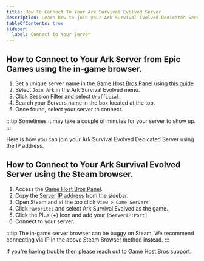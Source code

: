 ---
title: How To Connect To Your Ark Survival Evolved Server
description: Learn how to join your Ark Survival Evolved Dedicated Server using the IP address.
tableOfContents: true
sidebar:
  label: Connect to Your Server
---

## How to Connect to Your Ark Server from Epic Games using the in-game browser. 

1. Set a unique server name in the [Game Host Bros Panel](https://panel.gamehostbros.com/) using [this guide](https://guides.gamehostbros.com/games/ark-survival-evolved/change-server-name/)
2. Select `Join Ark` in the Ark Survival Evolved menu.
3. Click Session Filter and select `Unofficial`.
4. Search your Servers name in the box located at the top.
5. Once found, select your server to connect.

:::tip
Sometimes it may take a couple of minutes for your server to show up.
:::

Here is how you can join your Ark Survival Evolved Dedicated Server using the IP address.

## How to Connect to Your Ark Survival Evolved Server using the Steam browser.

1. Access the [Game Host Bros Panel](https://panel.gamehostbros.com/).
2. Copy the [Server IP address](https://www.youtube.com/watch?v=Ap7DtDF-wYg) from the sidebar.
3. Open Steam and at the top click `View > Game Servers`
4. Click `Favorites` and select Ark Survival Evolved as the game.
5. Click the Plus (+) Icon and add your `[ServerIP:Port]`
6. Connect to your server.

:::tip
The in-game server browser can be buggy on Steam. We recommend connecting via IP in the above Steam Browser method instead.
:::

If you're having trouble then please reach out to Game Host Bros support.

